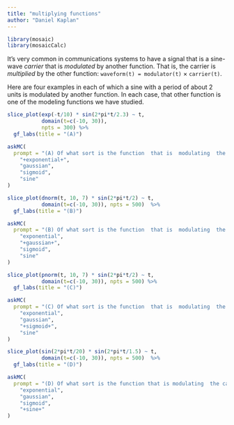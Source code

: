 ```yaml
---
title: "multiplying functions"
author: "Daniel Kaplan"
---
```


```r

library(mosaic)
library(mosaicCalc)
```

It's very common in communications systems to have a signal  that is  a sine-wave *carrier* that is *modulated* by  another function. That is,  the carrier is *multiplied*  by the other function: `waveform(t) = modulator(t)` $\times$ `carrier(t)`.

Here are four examples in each of which a sine with a period of about 2 units is modulated by another  function. In each case, that other function is one of the modeling functions we have studied.

```r
slice_plot(exp(-t/10) * sin(2*pi*t/2.3) ~ t, 
           domain(t=c(-10, 30)),
           npts = 300) %>%
  gf_labs(title = "(A)")
```

```r
askMC(
  prompt = "(A) Of what sort is the function  that is  modulating  the carrier?",
    "+exponential+",
    "gaussian",
    "sigmoid",
    "sine"
)
```


```r
slice_plot(dnorm(t, 10, 7) * sin(2*pi*t/2) ~ t,
           domain(t=c(-10, 30)), npts = 500)  %>%
  gf_labs(title = "(B)")
```
```r
askMC(
  prompt = "(B) Of what sort is the function  that is  modulating  the carrier?",
    "exponential",
    "+gaussian+",
    "sigmoid",
    "sine"
)
```



```r
slice_plot(pnorm(t, 10, 7) * sin(2*pi*t/2) ~ t,
           domain(t=c(-10, 30)), npts = 500) %>%
  gf_labs(title = "(C)")
```

```r
askMC(
  prompt = "(C) Of what sort is the function  that is  modulating  the carrier?",
    "exponential",
    "gaussian",
    "+sigmoid+",
    "sine"
)
```


```r
slice_plot(sin(2*pi*t/20) * sin(2*pi*t/1.5) ~ t,
           domain(t=c(-10, 30)), npts = 500)  %>%
  gf_labs(title = "(D)")

```
```r
askMC(
  prompt = "(D) Of what sort is the function that is modulating  the carrier?",
    "exponential",
    "gaussian",
    "sigmoid",
    "+sine+"
)
```

